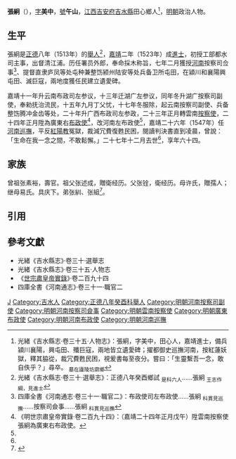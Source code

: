 {{Otheruses|other=名为张美中的其他人物|张美中}}
{{明清人物信息框
| 姓名 = 張絅
| 原名 =
| 圖片名稱= 
| 圖片大小 =
| 圖片說明 = 
| 最高職務 =都察院右副都御史巡抚河南
| 國家 = 大明 
| 爵位 =
| 籍貫 = [[江西|江西]][[吉安府|吉安府]][[吉水縣|吉水縣]]
| 族裔 = 
| 字號 = 
| 諡號 =
| 出生日期 = 九月十二日
| 出生地點 = 
| 逝世日期 = 嘉靖二十七年十二月
| 逝世地點 =
| 墓葬 =
| 配偶 = 娶李氏，继娶顾氏
| 親屬 = 
| 出身 =
* 正德八年癸酉科江西乡试第十四名舉人
* 嘉靖二年癸未科会试第17名、二甲第六名進士
| 經歷 =
| 著作 = 
}}
'''張絅'''（{{bd|1485年||1548年}}），[[表字|字]]'''美中'''，[[號|號]]'''午山'''，[[江西等處承宣布政使司|江西]][[吉安府|吉安府]][[吉水縣|吉水縣]]田心鄉人<ref name=djs>光緒《吉水縣志·卷三十五·人物志》：張絅，字美中，田心人，嘉靖進士，備兵潁川襄陽，興屯田、殲巨寇，兩地皆立遺愛碑；擢都御史巡撫河南，按紅蓮妖獄，釋其脇從，裁冗費甦民困，視爰書每至夜分。嘗曰：「生靈繫吾一念，敢自佚乎？」尋卒。 <sub>墓在廬陵坊廓鄉</sub></ref>，[[明朝|明朝]]政治人物。

==生平==
張絅是[[正德_(明朝)|正德]]八年（1513年）的[[舉人|舉人]]<ref>光緒《吉水縣志·卷三十·選舉志》：正德八年癸酉鄉試 <sub>是科六人</sub>……張絅 <sub>王志作綱，見進士</sub></ref>，[[嘉靖|嘉靖]]二年（1523年）成[[進士|進士]]，初授工部都水司主事，出督清江浦。历任署员外郎，奉命採木称旨，七年二月獲授[[河南等處提刑按察使司|河南]]按察司佥事<ref name=a>四庫全書《河南通志·卷三十一·職官二》：布政使司左布政使……張絅 <sub>科貫見巡撫</sub>……按察司僉事……張絅 <sub>科貫見巡撫</sub></ref>、提督直隶庐凤等处屯种兼整饬颍州陆安等处兵备卫所屯田，在潁川和襄陽興屯田、滅巨寇，兩地度獲任民建立遺愛碑。

嘉靖十一年升云南布政司左参议，十三年迁湖广左参议，同年冬升湖广按察司副使，奉勑抚治流民，十五年九月丁父忧，十七年冬服除，起云南按察司副使、兵备整饬腾冲金齿等处，二十年升广西布政司左参政，二十三年正月轉雲南[[按察使|按察使]]，二十四年正月陞為廣東右[[布政使|布政使]]<ref>《明世宗肅皇帝實錄·卷二百九十四》：（嘉靖二十四年正月戊午）陞雲南按察使張絅為廣東右布政使。</ref>，改河南左布政使<ref name=a/>，嘉靖二十六年（1547年）任[[河南巡撫|河南巡撫]]，平反[[紅陽教|紅陽教]]冤獄，裁減冗費復甦民困，閱讀判決書直到凌晨，曾說：「生命在我一念之間，不敢鬆懈。」二十七年十二月去世<ref name=djs/>，享年六十四。

==家族== 
曾祖张素裕，壽官。祖父张述成，贈衛经历。父张铨，衛经历。母许氏，贈孺人；继母易氏。具庆下。弟张紃、张組<ref>{{Cite book|title=天一阁藏明代科举录选刊 登科录 点校本|last=龚延明主编|first=|publisher=宁波出版社|year=2016|isbn=978-7-5526-2320-8|location=宁波|pages=|quote=《天一閣藏明代科舉錄選刊.登科錄》之《嘉靖二年癸未科進士登科録》}}</ref>。

==引用==
{{reflist}}

==參考文獻==
*光緒《吉水縣志》·卷三十·選舉志
*光緒《吉水縣志》·卷三十五·人物志
*《[[明實錄|世宗肅皇帝實錄]]》·卷二百九十四
*四庫全書《河南通志》·卷三十一·職官二

{{start box}}
{{s-off}}
{{s-before|[[丁汝夔|丁汝夔]]}}
{{s-title|明朝河南巡撫|1547年－1548年}}
{{s-after|[[彭黯|彭黯]]}}
{{end box}}

{{嘉靖二年癸未科殿試金榜}}

[[Category:张姓|J]]
[[Category:吉水人|Category:吉水人]]
[[Category:正德八年癸酉科舉人|Category:正德八年癸酉科舉人]]
[[Category:明朝河南按察司副使|Category:明朝河南按察司副使]]
[[Category:明朝河南按察司僉事|Category:明朝河南按察司僉事]]
[[Category:明朝雲南按察使|Category:明朝雲南按察使]]
[[Category:明朝廣東布政使|Category:明朝廣東布政使]]
[[Category:明朝河南布政使|Category:明朝河南布政使]]
[[Category:明朝河南巡撫|Category:明朝河南巡撫]]